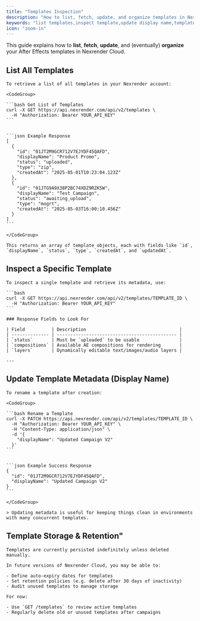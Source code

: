 ```yaml
---
title: "Templates Inspection"
description: "How to list, fetch, update, and organize templates in Nexrender Cloud."
keywords: "list templates,inspect template,update display name,template tags,template retention"
icon: "zoom-in"
---
```


This guide explains how to **list**, **fetch**, **update**, and (eventually) **organize** your After Effects templates in Nexrender Cloud.

## List All Templates
    To retrieve a list of all templates in your Nexrender account:

    <CodeGroup>

    ```bash Get List of Templates
    curl -X GET https://api.nexrender.com/api/v2/templates \
      -H "Authorization: Bearer YOUR_API_KEY"
    ```

    
    ```json Example Response
    [
      {
        "id": "01JT2M9GCR712V7EJYDF45QAFD",
        "displayName": "Product Promo",
        "status": "uploaded",
        "type": "zip",
        "createdAt": "2025-05-01T10:23:04.123Z"
      },
      {
        "id": "01JTG9A9X38P2BC74XDZ9RZK5W",
        "displayName": "Test Campaign",
        "status": "awaiting_upload",
        "type": "mogrt",
        "createdAt": "2025-05-03T16:00:10.456Z"
      }
    ]
    ```

    </CodeGroup>

    This returns an array of template objects, each with fields like `id`, `displayName`, `status`, `type`, `createdAt`, and `updatedAt`.

## Inspect a Specific Template
    To inspect a single template and retrieve its metadata, use:

    ```bash
    curl -X GET https://api.nexrender.com/api/v2/templates/TEMPLATE_ID \
      -H "Authorization: Bearer YOUR_API_KEY"
    ```

    ### Response Fields to Look For

    | Field          | Description                                   |
    | -------------- | --------------------------------------------- |
    | `status`       | Must be `uploaded` to be usable               |
    | `compositions` | Available AE compositions for rendering       |
    | `layers`       | Dynamically editable text/images/audio layers |

    ---

  ## Update Template Metadata (Display Name)

    To rename a template after creation:

    <CodeGroup>

    ```bash Rename a Template
    curl -X PATCH https://api.nexrender.com/api/v2/templates/TEMPLATE_ID \
      -H "Authorization: Bearer YOUR_API_KEY" \
      -H "Content-Type: application/json" \
      -d '{
        "displayName": "Updated Campaign V2"
      }'
    ```

    
    ```json Example Success Response
    {
      "id": "01JT2M9GCR712V7EJYDF45QAFD",
      "displayName": "Updated Campaign V2"
    }
    ```

    </CodeGroup>

    > Updating metadata is useful for keeping things clean in environments with many concurrent templates.
  
 
  ## Template Storage & Retention"
    Templates are currently persisted indefinitely unless deleted manually.

    In future versions of Nexrender Cloud, you may be able to:

    - Define auto-expiry dates for templates
    - Set retention policies (e.g. delete after 30 days of inactivity)
    - Audit unused templates to manage storage

    For now:

    - Use `GET /templates` to review active templates
    - Regularly delete old or unused templates after campaigns